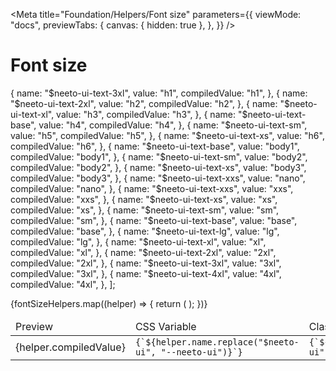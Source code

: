 
<Meta
  title="Foundation/Helpers/Font size"
  parameters={{
    viewMode: "docs",
    previewTabs: {
      canvas: { hidden: true },
    },
  }}
/>

<style>{`
  .story-demo-table tr{
      background: transparent !important;
  }

`}</style>

# Font size

  {
    name: "$neeto-ui-text-3xl",
    value: "h1",
    compiledValue: "h1",
  },
  {
    name: "$neeto-ui-text-2xl",
    value: "h2",
    compiledValue: "h2",
  },
  {
    name: "$neeto-ui-text-xl",
    value: "h3",
    compiledValue: "h3",
  },
  {
    name: "$neeto-ui-text-base",
    value: "h4",
    compiledValue: "h4",
  },
  {
    name: "$neeto-ui-text-sm",
    value: "h5",
    compiledValue: "h5",
  },
  {
    name: "$neeto-ui-text-xs",
    value: "h6",
    compiledValue: "h6",
  },
  {
    name: "$neeto-ui-text-base",
    value: "body1",
    compiledValue: "body1",
  },
  {
    name: "$neeto-ui-text-sm",
    value: "body2",
    compiledValue: "body2",
  },
  {
    name: "$neeto-ui-text-xs",
    value: "body3",
    compiledValue: "body3",
  },
  {
    name: "$neeto-ui-text-xxs",
    value: "nano",
    compiledValue: "nano",
  },
  {
    name: "$neeto-ui-text-xxs",
    value: "xxs",
    compiledValue: "xxs",
  },
  {
    name: "$neeto-ui-text-xs",
    value: "xs",
    compiledValue: "xs",
  },
  {
    name: "$neeto-ui-text-sm",
    value: "sm",
    compiledValue: "sm",
  },
  {
    name: "$neeto-ui-text-base",
    value: "base",
    compiledValue: "base",
  },
  {
    name: "$neeto-ui-text-lg",
    value: "lg",
    compiledValue: "lg",
  },
  {
    name: "$neeto-ui-text-xl",
    value: "xl",
    compiledValue: "xl",
  },
  {
    name: "$neeto-ui-text-2xl",
    value: "2xl",
    compiledValue: "2xl",
  },
  {
    name: "$neeto-ui-text-3xl",
    value: "3xl",
    compiledValue: "3xl",
  },
  {
    name: "$neeto-ui-text-4xl",
    value: "4xl",
    compiledValue: "4xl",
  },
];

<table className="table-auto">
  <thead>
    <tr>
      <td className="border p-2">Preview</td>
      <td className="border p-2">CSS Variable</td>
      <td className="border p-2">Class</td>
    </tr>
  </thead>
  <tbody>
    {fontSizeHelpers.map((helper) => {
      return (
        <tr key={helper.name}>
          <td className="neeto-ui-bg-gray-800 p-2">
            <div className="p-6">
              <div
                className={`w-46 h-18 flex items-center justify-center p-3 rounded-sm neeto-ui-bg-white ${helper.name.replace(
                  "$neeto-ui",
                  "neeto-ui"
                )}`}
              >
                {helper.compiledValue}
              </div>
            </div>
          </td>
          <td className="border p-2">
            <code>{`${helper.name.replace("$neeto-ui", "--neeto-ui")}`}</code>
          </td>
          <td className="border p-2">
            <div className="flex justify-between">
              <code>{`${helper.name.replace("$neeto-ui", "neeto-ui")}`}</code>
            </div>
          </td>
        </tr>
      );
    })}
  </tbody>
</table>
